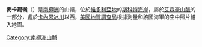 {{coord|74|37|S|163|3|E|source:GNIS|display=title}}

'''麥卡錫嶺'''（{{lang-en|McCarthy Ridge}}）是[[南極洲|南極洲]]的山嶺，位於[[維多利亞地|維多利亞地]]的[[斯科特海岸|斯科特海岸]]，屬於[[艾森豪山脈|艾森豪山脈]]的一部分，處於[[卡內恩冰川|卡內恩冰川]]以西，[[美國地質調查局|美國地質調查局]]根據測量和該國海軍的空中照片繪入地圖。

{{DEFAULTSORT:McCarthy Ridge}}
[[Category:南極洲山脈|Category:南極洲山脈]]


{{ScottCoast-geo-stub}}